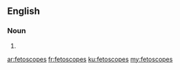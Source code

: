 ==English==

===Noun===
{{head|en|plural}}

# {{plural of|fetoscope|lang=en|nocat=1}}

[[ar:fetoscopes]]
[[fr:fetoscopes]]
[[ku:fetoscopes]]
[[my:fetoscopes]]